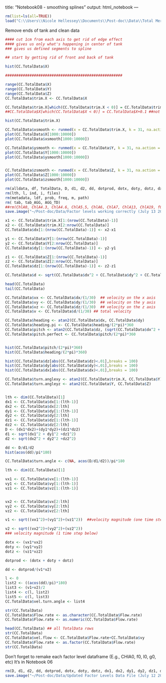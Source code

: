 title: "Notebook08 - smoothing splines"
output: html_notebook
---

```r
rm(list=ls(all=TRUE))
load("C:\\Users\\Nicole Hellessey\\Documents\\Post-doc\\Data\\Total Merged Data File (July 11 2022).Rdata")
```

Remove ends of tank and clean data

```r
#### cut 1cm from each axis to get rid of edge effect
#### gives us only what's happening in center of tank 
### gives us defined segments to spline

## start by getting rid of front and back of tank 

hist(CC.TotalData$X)

#####################################################

range(CC.TotalData$X)
range(CC.TotalData$Y)
range(CC.TotalData$Z)
CC.TotalData$trim.X <- CC.TotalData$X

CC.TotalData$trim.X[which(CC.TotalData$trim.X < 0)] = CC.TotalData$trim.X+0.1
##CC.TotalData$X[which(CC.TotalData$X < 0)] = CC.TotalData$X+0.1 ##not sure if this would be better as it's not a mirror image flipping with the negative numbers

hist(CC.TotalData$trim.X)

```



```r

CC.TotalData$xsmooth <- runmed(x = CC.TotalData$trim.X, k = 31, na.action = 'na.omit')  ## optimum number for smoothing (try 31 to 101)
plot(CC.TotalData$X[1000:10000])
plot(CC.TotalData$xsmooth[1000:10000])

CC.TotalData$ysmooth <- runmed(x = CC.TotalData$Y, k = 31, na.action = 'na.omit')
plot(CC.TotalData$Y[1000:10000])
plot(CC.TotalData$ysmooth[1000:10000])


CC.TotalData$zsmooth <- runmed(x = CC.TotalData$Z, k = 31, na.action = 'na.omit')
plot(CC.TotalData$Z[1000:10000])
plot(CC.TotalData$zsmooth[1000:10000])


```

```r
rm(alldata, df, TotalData, D, d1, d2, dd, dotprod, dotx, doty, dotz, dx1, dx2, dy1, dy2, dz1, dz2, list2, list3, list4, list5, v1, v2, vx1, vx2, vy1, vy2, vz1, vz2, x1, x2, y1, y2, z1, z2)
rm(lth, l, ind, i, files)
rm(metadata, ldf, prob, freq, m, path)
rm( tab, tab_AGG, AGG_TD)
##rm(ChlA0, ChlA4.3, ChlA4.6, ChlA5.5, ChlA6, ChlA7, ChlA13, ChlA19, f0, f.6, f3, f5, f8, l0, l1, g0, g1, kd1, kd2, kd3, kd4, kd5, kd6, kd7, kd8)
save.image("~/Post-doc/Data/Factor levels working correctly (July 13 2022).RData")
```



```r
x1 <- CC.TotalData$trim.X[1:(nrow(CC.TotalData)-1)]
x2 <- CC.TotalData$trim.X[2:nrow(CC.TotalData)]
CC.TotalData$dx[1:(nrow(CC.TotalData)-1)] <- x2-x1

y1 <- CC.TotalData$Y[1:(nrow(CC.TotalData)-1)]
y2 <- CC.TotalData$Y[2:nrow(CC.TotalData)]
CC.TotalData$dy[1:(nrow(CC.TotalData)-1)] <- y2-y1

z1 <- CC.TotalData$Z[1:(nrow(CC.TotalData)-1)]
z2 <- CC.TotalData$Z[2:nrow(CC.TotalData)]
CC.TotalData$dz[1:(nrow(CC.TotalData)-1)] <- z2-z1

CC.TotalData$d <- sqrt(CC.TotalData$dx^2 + CC.TotalData$dy^2 + CC.TotalData$dz^2)

head(CC.TotalData)
tail(CC.TotalData)
```



```r
CC.TotalData$vx <- CC.TotalData$dx/(1/30)  ## velocity on the x axis
CC.TotalData$vy <- CC.TotalData$dy/(1/30)  ## velocity on the y axis
CC.TotalData$vz <- CC.TotalData$dz/(1/30)  ## velocity on the z axis
CC.TotalData$v <- CC.TotalData$d/(1/30) ## total velocity

CC.TotalData$heading <- atan2(CC.TotalData$dx, CC.TotalData$dy)
CC.TotalData$heading.pi <- CC.TotalData$heading/(2*pi)*360
CC.TotalData$pitch <- atan2(CC.TotalData$dz, (sqrt(CC.TotalData$dx^2 + CC.TotalData$dy^2)))
CC.TotalData$pitch.perfect <- CC.TotalData$pitch/(2*pi)*360


hist(CC.TotalData$pitch/(2*pi)*360)
hist(CC.TotalData$heading/(2*pi)*360)

hist(CC.TotalData$dz[abs(CC.TotalData$dz)<.01],breaks = 100)
hist(CC.TotalData$dy[abs(CC.TotalData$dy)<.01],breaks = 100)
hist(CC.TotalData$dx[abs(CC.TotalData$dx)<.01],breaks = 100)

```

```r
CC.TotalData$turn.anglexy <- atan2(CC.TotalData$trim.X, CC.TotalData$Y)
CC.TotalData$turn.angleyz <- atan2(CC.TotalData$Y, CC.TotalData$Z)


lth <- dim(CC.TotalData)[1]
dx1 <- CC.TotalData$dx[1:(lth-1)]
dx2 <- CC.TotalData$dx[2:lth]
dy1 <- CC.TotalData$dy[1:(lth-1)]
dy2 <- CC.TotalData$dy[2:lth]
dz1 <- CC.TotalData$dz[1:(lth-1)]
dz2 <- CC.TotalData$dz[2:lth]
D <- (dx1*dx2)+(dy1*dy2)+(dz1*dz2)
d1 <- sqrt(dx1^2 + dy1^2 +dz1^2)
d2 <- sqrt(dx2^2 + dy2^2 +dz2^2)

dd <- D/d1/d2
hist(acos(dd)/pi*180)

CC.TotalData$turn.angle <- c(NA, acos(D/d1/d2))/pi*180


```


```r

lth <- dim(CC.TotalData)[1]

vx1 <- CC.TotalData$vx[1:(lth-1)]
vy1 <- CC.TotalData$vy[1:(lth-1)]
vz1 <- CC.TotalData$vz[1:(lth-1)]


vx2 <- CC.TotalData$vx[2:lth]
vy2 <- CC.TotalData$vy[2:lth]
vz2 <- CC.TotalData$vz[2:lth]

v1 <- sqrt((vx1^2)+(vy1^2)+(vz1^2))  ##velocity magnitude (one time step above)

v2 <- sqrt((vx2^2)+(vy2^2)+(vz2^2))
### velocity magnitude (1 time step below)

dotx <- (vx1*vx2)
doty <- (vy1*vy2)
dotz <- (vz1*vz2)

dotprod <- (dotx + doty + dotz)

dd <- dotprod/(v1*v2)

l <- 0
list2 <- ((acos(dd)/pi)*180)
list3 <- (v1+v2)/2
list4 <- c(l, list2)
list5 <- c(l, list3)
CC.TotalData$vel.turn.angle <- list4

```


```r

str(CC.TotalData)
CC.TotalData$Flow.rate <- as.character(CC.TotalData$Flow.rate)
CC.TotalData$Flow.rate <- as.numeric(CC.TotalData$Flow.rate)

head(CC.TotalData) ## all TotalData rows
str(CC.TotalData)
CC.TotalData$vel.flow <- CC.TotalData$Flow.rate+CC.TotalData$vy
CC.TotalData$Flow.rate <- as.factor(CC.TotalData$Flow.rate)
str(CC.TotalData)
```
Don't forget to remake each factor level dataframe (E.g., CHlA0, f0, l0, g0, etc)
It's in Notebook 06

```r
rm(D, d1, d2, dd, dotprod, dotx, doty, dotz, dx1, dx2, dy1, dy2, dz1, dz2, list2, list3, list4, list5, v1, v2, vx1, vx2, vy1, vy2, vz1, vz2, x1, x2, y1, y2, z1, z2, l, lth)
save.image("~/Post-doc/Data/Updated Factor Levels Data File (July 12 2022).RData")
```



